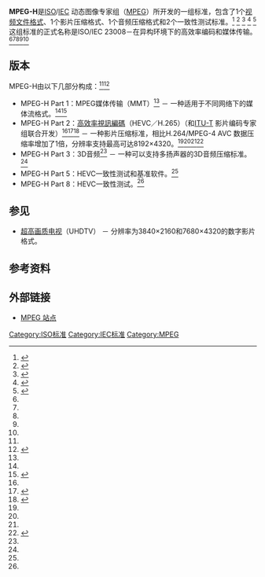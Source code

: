 {{Expand|time=2014-07-30T15:28:46+00:00}}
{{noteTA
|G1=IT
}}
'''MPEG-H'''是[[国际标准化组织|ISO]]/[[国际电工委员会|IEC]] 动态图像专家组（[[MPEG|MPEG]]）所开发的一组标准，包含了1个[[视频文件格式|视频文件格式]]、1个影片压缩格式、1个音频压缩格式和2个一致性测试标准。<ref name=MMTApril2013DIS>{{cite news |title=ISO/IEC DIS 23008-1 |publisher=[[International_Organization_for_Standardization|International Organization for Standardization]] |url=http://www.iso.org/iso/home/store/catalogue_tc/catalogue_detail.htm?csnumber=62835 |date=2013-05-13 |accessdate=2013-06-14 |archive-date=2016-03-03 |archive-url=https://web.archive.org/web/20160303232919/http://www.iso.org/iso/home/store/catalogue_tc/catalogue_detail.htm?csnumber=62835 |dead-url=no }}</ref>
<ref name=HEVCMay2013FDIS>{{cite news |title=ISO/IEC FDIS 23008-2 |publisher=International Organization for Standardization |url=http://www.iso.org/iso/catalogue_detail.htm?csnumber=35424 |date=2013-05-14 |accessdate=2013-06-14 |archive-date=2017-02-26 |archive-url=https://web.archive.org/web/20170226114904/http://www.iso.org/iso/catalogue_detail.htm?csnumber=35424 |dead-url=no }}</ref>
<ref name=MPEGApril2013WorkPlan>{{cite news |title=Work plan and time line |publisher=[[Moving_Picture_Experts_Group|Moving Picture Experts Group]] |url=http://mpeg.chiariglione.org/docs/work-plan-and-time-line-0 |accessdate=2013-06-14 |archive-date=2020-02-21 |archive-url=https://web.archive.org/web/20200221042228/https://mpeg.chiariglione.org/docs/work-plan-and-time-line-0 |dead-url=no }}</ref>
<ref name=MPEGH5April2013CD>{{cite news |title=ISO/IEC CD 23008-5 |publisher=International Organization for Standardization |url=http://www.iso.org/iso/catalogue_detail.htm?csnumber=63879 |date=2013-04-14 |accessdate=2013-06-14 |archive-date=2016-03-04 |archive-url=https://web.archive.org/web/20160304052409/http://www.iso.org/iso/catalogue_detail.htm?csnumber=63879 |dead-url=no }}</ref>
<ref name=MPEGH8May2013CD>{{cite news |title=ISO/IEC CD 23008-8 |publisher=International Organization for Standardization |url=http://www.iso.org/iso/catalogue_detail.htm?csnumber=63981 |date=2013-05-10 |accessdate=2013-06-14 |archive-date=2016-03-03 |archive-url=https://web.archive.org/web/20160303220131/http://www.iso.org/iso/catalogue_detail.htm?csnumber=63981 |dead-url=no }}</ref>这组标准的正式名称是ISO/IEC 23008－在异构环境下的高效率编码和媒体传输。<ref name=MMTApril2013DIS/><ref name=HEVCMay2013FDIS/><ref name=MPEGApril2013WorkPlan/><ref name=MPEGH5April2013CD/><ref name=MPEGH8May2013CD/>
== 版本 ==
MPEG-H由以下几部分构成：<ref name=MPEGApril2013WorkPlan/><ref name=MPEGHJune2013Website>{{cite news |title=MPEG-H |publisher=Moving Picture Experts Group |url=http://mpeg.chiariglione.org/standards/mpeg-h |accessdate=2013-06-14 |archive-date=2020-10-28 |archive-url=https://web.archive.org/web/20201028235352/https://mpeg.chiariglione.org/standards/mpeg-h |dead-url=no }}</ref>
*MPEG-H Part 1：MPEG媒体传输（MMT）<ref name=MMTApril2013DIS/> － 一种适用于不同网络下的媒体流格式。<ref name=MPEGHJune2013Website/><ref name=NHKOpenHouse2013Exhibit18>{{cite news |title=Media Transport Technologies for Next Generation Broadcasting Systems |publisher=[[NHK|NHK]] |url=http://www.nhk.or.jp/strl/open2013/tenji/tenji18/index_e.html |accessdate=2013-06-21 |archive-date=2020-08-04 |archive-url=https://web.archive.org/web/20200804061056/http://www.nhk.or.jp/strl/open2013/tenji/tenji18/index_e.html |dead-url=no }}</ref>
*MPEG-H Part 2：[[高效率視訊編碼|高效率視訊編碼]]（HEVC／H.265）（和[[ITU-T|ITU-T]] 影片编码专家组联合开发）<ref name=HEVCMay2013FDIS/><ref name=OverviewHEVCIEEE2012>{{cite news |title=Overview of the High Efficiency Video Coding (HEVC) Standard |author=G.J. Sullivan |author2=J.-R. Ohm |author3=W.-J. Han |author4=T. Wiegand |publisher=IEEE Transactions on Circuits and Systems for Video Technology |url=http://iphome.hhi.de/wiegand/assets/pdfs/2012_12_IEEE-HEVC-Overview.pdf |format=PDF |date=2012-05-25 |accessdate=2013-06-14 |archive-date=2020-01-08 |archive-url=https://web.archive.org/web/20200108191736/http://iphome.hhi.de/wiegand/assets/pdfs/2012_12_IEEE-HEVC-Overview.pdf |dead-url=no }}</ref><ref name=HEVCITURecommendationH265>{{cite news |title=H.265 : High efficiency video coding |publisher=ITU |url=http://www.itu.int/rec/T-REC-H.265 |date=2013-06-07 |accessdate=2013-06-14 |archive-date=2021-01-01 |archive-url=https://web.archive.org/web/20210101163624/https://www.itu.int/rec/T-REC-H.265 |dead-url=no }}</ref> － 一种影片压缩标准，相比H.264/MPEG-4 AVC 数据压缩率增加了1倍，分辨率支持最高可达8192×4320。<ref name=MPEGHJune2013Website/><ref name=OverviewHEVCIEEE2012/><ref name=HEVCITURecommendationH265/><ref name=PCWorldEricsson>{{cite news |title=New Video Compression Technology Will Cut Bandwidth Use in Half, Says Ericsson |publisher=PCWorld |url=http://www.pcworld.com/article/261252/new_video_compression_technology_will_cut_bandwidth_use_in_half_says_ericsson.html |date=2012-08-22 |accessdate=2013-06-21 |archive-date=2020-11-27 |archive-url=https://web.archive.org/web/20201127145755/https://www.pcworld.com/article/261252/new_video_compression_technology_will_cut_bandwidth_use_in_half_says_ericsson.html |dead-url=no }}</ref>
*MPEG-H Part 3：3D音频<ref name=MPEGApril2013WorkPlan/> － 一种可以支持多扬声器的3D音频压缩标准。<ref name=MPEGHJune2013Website/>
*MPEG-H Part 5：HEVC一致性测试和基准软件。<ref name=MPEGH5April2013CD/>
*MPEG-H Part 8：HEVC一致性测试。<ref name=MPEGH8May2013CD/>

==参见==
* [[超高画质电视|超高画质电视]]（UHDTV） － 分辨率为3840×2160和7680×4320的数字影片格式。

==参考资料==
{{Reflist|30em}}

==外部链接==
* [http://mpeg.chiariglione.org/ MPEG 站点] {{Wayback|url=http://mpeg.chiariglione.org/ |date=20171207055249 }}

[[Category:ISO标准|Category:ISO标准]]
[[Category:IEC标准|Category:IEC标准]]
[[Category:MPEG|Category:MPEG]]

{{視頻編碼標準}}
{{多媒体压缩格式}}
